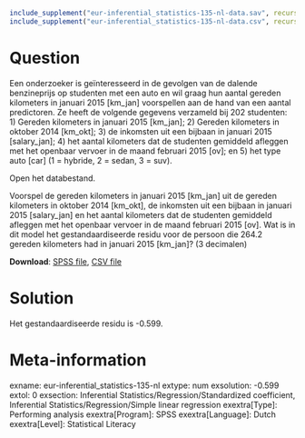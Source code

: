 ```r
include_supplement("eur-inferential_statistics-135-nl-data.sav", recursive = TRUE)
include_supplement("eur-inferential_statistics-135-nl-data.csv", recursive = TRUE)
```

Question
========
Een onderzoeker is geïnteresseerd in de gevolgen van de dalende benzineprijs op studenten met een auto en wil graag hun aantal gereden kilometers  in januari 2015 [km_jan] voorspellen aan de hand van een aantal predictoren. Ze heeft de volgende gegevens verzameld bij 202 studenten: 1) Gereden kilometers in januari 2015 [km_jan]; 2) Gereden kilometers in oktober 2014 [km_okt]; 3) de inkomsten uit een bijbaan in januari 2015 [salary_jan]; 4) het aantal kilometers dat de studenten gemiddeld afleggen met het openbaar vervoer in de maand februari 2015 [ov]; en 5) het type auto [car] (1 = hybride, 2 = sedan, 3 = suv).

Open het databestand.

Voorspel de gereden kilometers in januari 2015 [km_jan] uit de gereden kilometers in oktober 2014 [km_okt], de inkomsten uit een bijbaan in januari 2015 [salary_jan] en het aantal kilometers dat de studenten gemiddeld afleggen met het openbaar vervoer in de maand februari 2015 [ov]. Wat is in dit model het gestandaardiseerde residu voor de persoon die 264.2 gereden kilometers had in januari 2015 [km_jan]? (3 decimalen)

**Download**: [SPSS file](eur-inferential_statistics-135-nl-data.sav), [CSV file](eur-inferential_statistics-135-nl-data.csv)


Solution
========
Het gestandaardiseerde residu is -0.599.


Meta-information
================
exname: eur-inferential_statistics-135-nl
extype: num
exsolution: -0.599
extol: 0
exsection: Inferential Statistics/Regression/Standardized coefficient, Inferential Statistics/Regression/Simple linear regression
exextra[Type]: Performing analysis
exextra[Program]: SPSS
exextra[Language]: Dutch
exextra[Level]: Statistical Literacy
